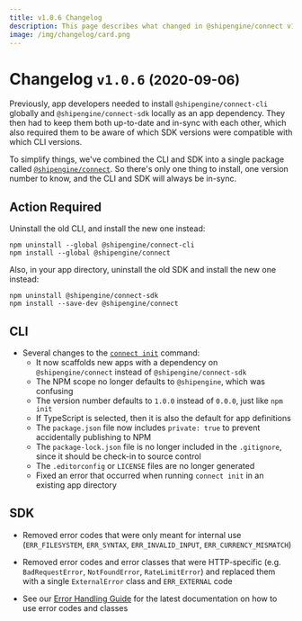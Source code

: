 ```yaml
---
title: v1.0.6 Changelog
description: This page describes what changed in @shipengine/connect v1.0.6
image: /img/changelog/card.png
---
```


# Changelog `v1.0.6` <small>(2020-09-06)</small>

Previously, app developers needed to install `@shipengine/connect-cli` globally and `@shipengine/connect-sdk` locally as an app dependency. They then had to keep them both up-to-date and in-sync with each other, which also required them to be aware of which SDK versions were compatible with which CLI versions.

To simplify things, we've combined the CLI and SDK into a single package called [`@shipengine/connect`](https://www.npmjs.com/package/@shipengine/connect). So there's only one thing to install, one version number to know, and the CLI and SDK will always be in-sync.

## Action Required

Uninstall the old CLI, and install the new one instead:

```
npm uninstall --global @shipengine/connect-cli
npm install --global @shipengine/connect
```

Also, in your app directory, uninstall the old SDK and install the new one instead:

```
npm uninstall @shipengine/connect-sdk
npm install --save-dev @shipengine/connect
```

## CLI

- Several changes to the [`connect init`](../docs/cli.mdx#initialize-a-new-app) command:
  - It now scaffolds new apps with a dependency on `@shipengine/connect` instead of `@shipengine/connect-sdk`
  - The NPM scope no longer defaults to `@shipengine`, which was confusing
  - The version number defaults to `1.0.0` instead of `0.0.0`, just like `npm init`
  - If TypeScript is selected, then it is also the default for app definitions
  - The `package.json` file now includes `private: true` to prevent accidentally publishing to NPM
  - The `package-lock.json` file is no longer included in the `.gitignore`, since it should be check-in to source control
  - The `.editorconfig` or `LICENSE` files are no longer generated
  - Fixed an error that occurred when running `connect init` in an existing app directory

## SDK

- Removed error codes that were only meant for internal use (`ERR_FILESYSTEM`, `ERR_SYNTAX`, `ERR_INVALID_INPUT`, `ERR_CURRENCY_MISMATCH`)

- Removed error codes and error classes that were HTTP-specific (e.g. `BadRequestError`, `NotFoundError`, `RateLimitError`) and replaced them with a single `ExternalError` class and `ERR_EXTERNAL` code

- See our [Error Handling Guide](../docs/error-handling.mdx) for the latest documentation on how to use error codes and classes
